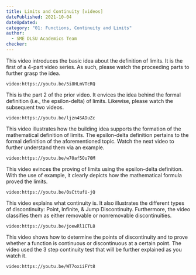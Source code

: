 ```yaml
---
title: Limits and Continuity [videos]
datePublished: 2021-10-04
dateUpdated: 
category: "01: Functions, Continuity and Limits"
author: 
  - SME DLSU Academics Team
checker: 
---
```


This video introduces the basic idea about the definition of limits. It is the first of a 4-part video series. As such, please watch the proceeding parts to further grasp the idea. 

`video:https://youtu.be/5i8HLmVTcRQ`

This is the part 2 of the prior video. It envices the idea behind the formal definition (i.e., the epsilon-delta) of limits. Likewise, please watch the subsequent two videos. 

`video:https://youtu.be/ljzn4SADuZc`

This video illustrates how the building idea supports the formation of the mathematical definition of limits. The epsilon-delta definition pertains to the formal definition of the aforementioned topic. Watch the next video to further understand them via an example. 

`video:https://youtu.be/w70af5Ou70M`

This video evinces the proving of limits using the epsilon-delta definition. With the use of example, it clearly depicts how the mathematical formula proved the limits. 

`video:https://youtu.be/0sCttufU-jQ`

This video explains what continuity is. It also illustrates the different types of discontinuity: Point, Infinite, & Jump Discontinuity. Furthermore, the video classifies them as either  removable or nonremovable discontinuities. 

`video:https://youtu.be/joewRl1CTL8`

This video shows how to determine the points of discontinuity and to prove whether a function is continuous or discontinuous at a certain point. The video used the 3 step continuity test that will be further explained as you watch it. 

`video:https://youtu.be/WT7oxiiFYt8`